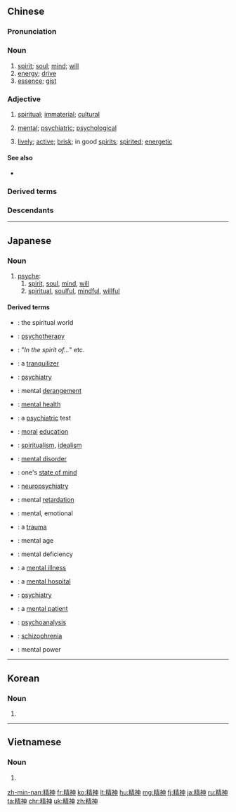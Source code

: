 ==Chinese==
{{zh-forms}}

===Pronunciation===
{{zh-pron
|m=jīngshén,tl=y,er=y
|ma=y
|c=zing1 san4
|h=pfs=chîn-sṳ̀n
|md=cĭng-sìng
|mn=cheng-sîn
|w=1jin zen
|mc=1,1
|oc=1,1;1,1
|cat=n,a
}}

===Noun===
{{zh-noun}}

# [[spirit]]; [[soul]]; [[mind]]; [[will]]
# [[energy]]; [[drive]]
# [[essence]]; [[gist]]

===Adjective===
{{zh-adj}}

# {{lb|zh|attributive}} [[spiritual]]; [[immaterial]]; [[cultural]]
# {{lb|zh|attributive}} [[mental]]; [[psychiatric]]; [[psychological]]
# [[lively]]; [[active]]; [[brisk]]; in good [[spirit]]s; [[spirited]]; [[energetic]]

====See also====
* {{q|not to be confused with}} {{zh-l|神經|nerve; neurotic}}

===Derived terms===
{{zh-der|阿Q精神|精神病|精神病學|精神病院|精神財富|精神產品|精神抖擻|精神分裂症|精神垃圾|精神療法|精神食糧|精神衛生|精神文明|精神污染|精神支持|精神治療|螃蟹精神|人逢喜事精神爽|時代精神}}

===Descendants===
{{CJKV||せいしん|정신|tinh thần}}

{{zh-cat|Beginning|Intermediate}}

----

==Japanese==
{{ja-kanjitab|せい|しん|yomi=on}}

===Noun===
{{ja-noun|せいしん}}

# [[psyche]]:
## [[spirit]], [[soul]], [[mind]], [[will]]
## [[spiritual]], [[soulful]], [[mindful]], [[willful]]

====Derived terms====
{{der-top|Compounds}}
* {{ja-r|精神界|せいしんかい}}: the spiritual world
* {{ja-r|精神療法|せいしん りょうほう}}: [[psychotherapy]]
* {{ja-r|精神の中|せいしん の なか}}: "''In the spirit of...''" etc.
* {{ja-r|精神安定剤|せいしん あんていざい}}: a [[tranquilizer]]
* {{ja-r|精神医学|せいしん いがく}}: [[psychiatry]]
* {{ja-r|精神異常|せいしん いじょうしゃ}}: mental [[derangement]]
* {{ja-r|精神衛生|せいしん えいせい}}: [[mental health]]
* {{ja-r|精神鑑定|せいしん かんてい}}: a [[psychiatric]] test
* {{ja-r|精神教育|せいしん きょういく}}: [[moral]] [[education]]
* {{ja-r|精神主義|せいしん しゅぎ}}: [[spiritualism]], [[idealism]]
* {{ja-r|精神障害|せいしん しょうがい}}: [[mental disorder]]
* {{ja-r|精神状態|せいしん じょうたい}}: one's [[state of mind]]
* {{ja-r|精神神経科|せいしん しんけいようか}}: [[neuropsychiatry]]
{{der-mid}}
* {{ja-r|精神遅滞|せいしん ちたい}}: mental [[retardation]]
* {{ja-r|精神的|せいしんてき}}: mental, emotional
* {{ja-r|精神的外傷|せいしんてき がいしょう}}: a [[trauma]]
* {{ja-r|精神年齢|せいしん ねんれい}}: mental age
* {{ja-r|精神薄弱|せいしん はくじゃく}}: mental deficiency
* {{ja-r|精神病|せいしんびょう}}: a [[mental illness]]
* {{ja-r|精神病院|せいしん びょういん}}: a [[mental hospital]]
* {{ja-r|精神病学|せいしん びょうがく}}: [[psychiatry]]
* {{ja-r|精神病患者|せいしんびょう かんじゃ}}: a [[mental patient]]
* {{ja-r|精神分析|せいしん ぶんせき}}: [[psychoanalysis]]
* {{ja-r|精神分裂症|せいしん ぶんれつしょう}}: [[schizophrenia]]
* {{ja-r|精神力|せいしんりょく}}: mental power
{{der-bottom}}

----

==Korean==
{{ko-hanjatab}}

===Noun===
{{ko-noun|hj|rv=|hangeul=정신}}

# {{hanja form of|정신|[[spirit]], [[mind]]}}

----

==Vietnamese==
{{vi-hantutab}}

===Noun===
{{vi-hantu}}

# {{han tu form of|tinh thần|[[spirit]], [[mind]]}}

[[zh-min-nan:精神]]
[[fr:精神]]
[[ko:精神]]
[[lt:精神]]
[[hu:精神]]
[[mg:精神]]
[[fj:精神]]
[[ja:精神]]
[[ru:精神]]
[[ta:精神]]
[[chr:精神]]
[[uk:精神]]
[[zh:精神]]